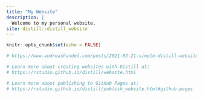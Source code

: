 ```yaml
---
title: "My Website"
description: |
  Welcome to my personal website.
site: distill::distill_website
---
```


```r
knitr::opts_chunk$set(echo = FALSE)

# https://www.andreashandel.com/posts/2021-03-21-simple-distill-website/#the-file-index.rmd

# Learn more about creating websites with Distill at:
# https://rstudio.github.io/distill/website.html

# Learn more about publishing to GitHub Pages at:
# https://rstudio.github.io/distill/publish_website.html#github-pages

```


<!-- you can type `rmarkdown::render_site() into the R console. or rmarkdown::render_site(encoding = 'UTF-8')-->

<!-- The file index.Rmd -->
<!-- This is the main landing page of your website. It always needs to be there and you fill it with the content you want on your main page.  -->

<!-- The file _site.yml -->
<!-- This short file (called a YAML file) contains the main settings for your site that control the overall look. It also defines the structure, i.e. the menu bar at the top of your site. We’ll edit this file shortly. -->

<!-- The public folder -->
<!-- updated when you build the website. It contains the html files that are created from your Rmd files. Those files will be used by Github to display your website  -->